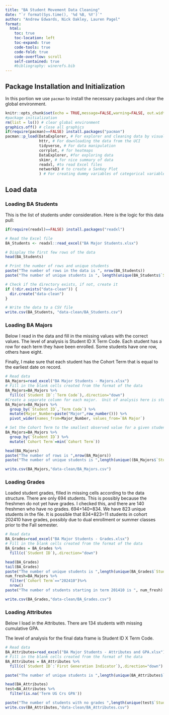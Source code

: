 ```yaml
---
title: "BA Student Movement Data Cleaning"
date: "`r format(Sys.time(), '%d %B, %Y')`"
author: "Andrew Edwards, Nick Oakley, Lauren Pagel"
format: 
  html:
    toc: true
    toc-location: left
    toc-expand: true
    code-tools: true 
    code-fold: true
    code-overflow: scroll
    self-contained: true
    #bibliography: winerefs.bib
---
```



## Package Installation and Initialization

In this portion we use `pacman` to install the necessary packages and clear the global environment.

```r
knitr::opts_chunk$set(echo = TRUE,message=FALSE,warning=FALSE, out.width = "100%")
#package initialization
rm(list = ls()) # clear global environment
graphics.off() # close all graphics
if(require(pacman)==FALSE) install.packages("pacman")
pacman::p_load(DataExplorer, # For explorer and cleaning data by visualizing missing values.
               httr, # For downloading the data from the UCI
               tidyverse, # For data manipulation
               corrplot, # for heatmaps
               DataExplorer, #for exploring data
               skimr, # for nice summary of data
               readxl, #to read Excel files
               networkD3 # to create a Sankey Plot
               ) # For creating dummy variables of categorical variables automatically.)
```

## Load data

### Loading BA Students

This is the list of students under consideration.  Here is the logic for this data pull:


```r
if(require(readxl)==FALSE) install.packages("readxl")

# Read the Excel file
BA_Students <- readxl::read_excel("BA Major Students.xlsx")

# Display the first few rows of the data
head(BA_Students)

# Print the number of rows and unique students
paste("The number of rows in the data is ", nrow(BA_Students))
paste("The number of unique students is ", length(unique(BA_Students$`Student ID`)))

# Check if the directory exists, if not, create it
if (!dir.exists("data-clean")) {
  dir.create("data-clean")
}

# Write the data to a CSV file
write.csv(BA_Students, "data-clean/BA_Students.csv")
```


### Loading BA Majors

Below I read in the data and fill in the missing values with the correct values.  The level of analysis is Student ID X Term Code.  Each student has a row for each term they have been enrolled.  Some students have one row, others have eight.

Finally, I make sure that each student has the Cohort Term that is equal to the earliest date on record.

```r
# Read data
BA_Majors=read_excel("BA Major Students - Majors.xlsx")
# Fill in the blank cells created from the format of the data
BA_Majors=BA_Majors %>% 
  fill(c(`Student ID`:`Term Code`),.direction="down")
#Create a separate column for each major.  Unit of analysis here is student by Term Code
BA_Majors=BA_Majors %>% 
  group_by(`Student ID`,`Term Code`) %>% 
  mutate(Major_Number=paste("Major",row_number())) %>% 
  pivot_wider(names_from=Major_Number, values_from=`BA Major`) 

# Set the Cohort Term to the smallest observed value for a given student. 
BA_Majors=BA_Majors %>% 
  group_by(`Student ID`) %>% 
  mutate(`Cohort Term`=min(`Cohort Term`)) 

head(BA_Majors)
paste("The number of rows is ",nrow(BA_Majors))
paste("The number of unique students is ",length(unique((BA_Majors$`Student ID`))))

write.csv(BA_Majors,"data-clean/BA_Majors.csv")
```

### Loading Grades

Loaded student grades, filled in missing cells according to the data structure.  There are only 694 students.  This is possibly because the freshmen do not yet have grades. I checked this, and there are 140 freshmen who have no grades.  694+140=834.  We have 823 unique students in the file.  It is possible that 834+823=11 students in cohort 202410 have grades, possibly due to dual enrollment or summer classes prior to the Fall semester.

```r
# Read data
BA_Grades=read_excel("BA Major Students - Grades.xlsx")
# Fill in the blank cells created from the format of the data
BA_Grades = BA_Grades %>% 
  fill(c(`Student ID`),.direction="down")

head(BA_Grades)
tail(BA_Grades)
paste("The number of unique students is ",length(unique(BA_Grades$`Student ID`)))
num_fresh=BA_Majors %>%
  filter(`Cohort Term`=="202410")%>%
  nrow()
paste("The number of students starting in term 201410 is ", num_fresh)

write.csv(BA_Grades,"data-clean/BA_Grades.csv")
```

### Loading Attributes

Below I load in the Attributes.  There are 134 students with missing cumulative GPA.  

The level of analysis for the final data frame is Student ID X Term Code.

```r
# Read data
BA_Attributes=read_excel("BA Major Students - Attributes and GPA.xlsx")
# Fill in the blank cells created from the format of the data
BA_Attributes = BA_Attributes %>% 
  fill(c(`Student ID`:`First Generation Indicator`),.direction="down")

paste("The number of unique students is ",length(unique(BA_Attributes$`Student ID`)))

head(BA_Attributes)
test=BA_Attributes %>% 
  filter(is.na('Term UG Crs GPA'))

paste("The number of students with no grades ",length(unique(test$`Student ID`)))
write.csv(BA_Attributes,"data-clean/BA_Attributes.csv")
```


